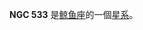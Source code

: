 {{NGCInfoBox|NGCID=NGC 533|發現者=弗里德里希·威廉·赫歇爾|發現日期=1785年10月8日|其他編號=UGC 992, MCG 0-4-131,ZWG 385.121|曆元=J2000.0
|赤經=1時25分31.4秒
|赤緯=1°45'33"|星座=鲸鱼座|星體=星系|星等=11.4|表面亮度=13.8|藍等=12.4}}

'''NGC 533''' 是[[鲸鱼座|鲸鱼座]]的一個[[星系|星系]]。

{{NGCReference|533}}
{{Catalogs|NGC=533}}

{{Galaxy-stub}}